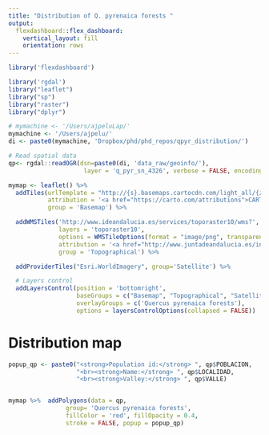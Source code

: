 ```yaml
---
title: "Distribution of Q. pyrenaica forests "
output: 
  flexdashboard::flex_dashboard:
    vertical_layout: fill
    orientation: rows
---
```


```r
library('flexdashboard')
```

```r
library('rgdal')
library("leaflet") 
library("sp")
library("raster")
library("dplyr")
```



```r
# mymachine <- '/Users/ajpeluLap/' 
mymachine <- '/Users/ajpelu/' 
di <- paste0(mymachine, 'Dropbox/phd/phd_repos/qpyr_distribution/')

# Read spatial data 
qp<- rgdal::readOGR(dsn=paste0(di, 'data_raw/geoinfo/'),
                     layer = 'q_pyr_sn_4326', verbose = FALSE, encoding = "UTF-8")
```



```r
mymap <- leaflet() %>%
  addTiles(urlTemplate = "http://{s}.basemaps.cartocdn.com/light_all/{z}/{x}/{y}.png",
           attribution = '<a href="https://carto.com/attributions">CARTO</a>',
           group = 'Basemap') %>%

  addWMSTiles('http://www.ideandalucia.es/services/toporaster10/wms?',
              layers = 'toporaster10',
              options = WMSTileOptions(format = "image/png", transparent = FALSE),
              attribution = '<a href="http://www.juntadeandalucia.es/institutodeestadisticaycartografia" target="_blank">Instituto de Estadística y Cartografía de Andalucía</a>',
              group = 'Topographical') %>%

  addProviderTiles("Esri.WorldImagery", group='Satellite') %>%

  # Layers control
  addLayersControl(position = 'bottomright',
                   baseGroups = c("Basemap", "Topographical", "Satellite"),
                   overlayGroups = c('Quercus pyrenaica forests'),
                   options = layersControlOptions(collapsed = FALSE))


```


Distribution map
=======================================================================

```r
popup_qp <- paste0("<strong>Population id:</strong> ", qp$POBLACION,
                   "<br><strong>Name:</strong> ", qp$LOCALIDAD,
                   "<br><strong>Valley:</strong> ", qp$VALLE)


mymap %>%  addPolygons(data = qp,
                group= 'Quercus pyrenaica forests',
                fillColor = 'red', fillOpacity = 0.4, 
                stroke = FALSE, popup = popup_qp)
```

